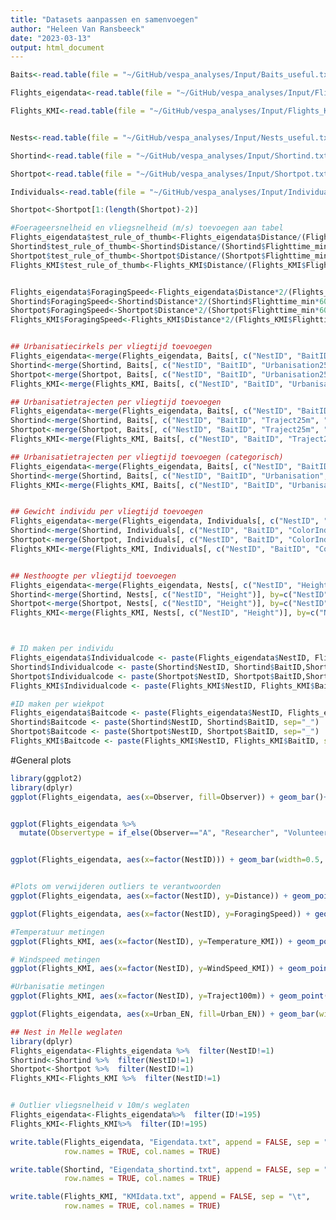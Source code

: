 ```yaml
---
title: "Datasets aanpassen en samenvoegen"
author: "Heleen Van Ransbeeck"
date: "2023-03-13"
output: html_document
---
```


```r
Baits<-read.table(file = "~/GitHub/vespa_analyses/Input/Baits_useful.txt", header=TRUE, sep="\t", na.strings=c(""," ","NA"))

Flights_eigendata<-read.table(file = "~/GitHub/vespa_analyses/Input/Flights_eigendata.txt", header=TRUE, sep="\t", na.strings=c(""," ","NA"))

Flights_KMI<-read.table(file = "~/GitHub/vespa_analyses/Input/Flights_KMI.txt", header=TRUE, sep="\t")


Nests<-read.table(file = "~/GitHub/vespa_analyses/Input/Nests_useful.txt", header=TRUE, sep="\t", na.strings=c(""," ","NA"))

Shortind<-read.table(file = "~/GitHub/vespa_analyses/Input/Shortind.txt", header=TRUE, sep="\t", na.strings=c(""," ","NA"))

Shortpot<-read.table(file = "~/GitHub/vespa_analyses/Input/Shortpot.txt", header=TRUE, sep="\t", na.strings=c(""," ","NA"))

Individuals<-read.table(file = "~/GitHub/vespa_analyses/Input/Individuals.txt", header=TRUE, sep="\t", na.strings=c(""," ","NA"))

```

```r
Shortpot<-Shortpot[1:(length(Shortpot)-2)]

#Foerageersnelheid en vliegsnelheid (m/s) toevoegen aan tabel
Flights_eigendata$test_rule_of_thumb<-Flights_eigendata$Distance/(Flights_eigendata$Flighttime_min*60)
Shortind$test_rule_of_thumb<-Shortind$Distance/(Shortind$Flighttime_min*60)
Shortpot$test_rule_of_thumb<-Shortpot$Distance/(Shortpot$Flighttime_min*60)
Flights_KMI$test_rule_of_thumb<-Flights_KMI$Distance/(Flights_KMI$Flighttime_min*60)


Flights_eigendata$ForagingSpeed<-Flights_eigendata$Distance*2/(Flights_eigendata$Flighttime_min*60)
Shortind$ForagingSpeed<-Shortind$Distance*2/(Shortind$Flighttime_min*60)
Shortpot$ForagingSpeed<-Shortpot$Distance*2/(Shortpot$Flighttime_min*60)
Flights_KMI$ForagingSpeed<-Flights_KMI$Distance*2/(Flights_KMI$Flighttime_min*60)


## Urbanisatiecirkels per vliegtijd toevoegen
Flights_eigendata<-merge(Flights_eigendata, Baits[, c("NestID", "BaitID", "Urbanisation25m", "Urbanisation50m", "Urbanisation100m")], by=c("NestID", "BaitID"), all=TRUE)
Shortind<-merge(Shortind, Baits[, c("NestID", "BaitID", "Urbanisation25m", "Urbanisation50m", "Urbanisation100m")], by=c("NestID", "BaitID"))
Shortpot<-merge(Shortpot, Baits[, c("NestID", "BaitID", "Urbanisation25m", "Urbanisation50m", "Urbanisation100m")], by=c("NestID", "BaitID"))
Flights_KMI<-merge(Flights_KMI, Baits[, c("NestID", "BaitID", "Urbanisation25m", "Urbanisation50m", "Urbanisation100m")], by=c("NestID", "BaitID"))

## Urbanisatietrajecten per vliegtijd toevoegen
Flights_eigendata<-merge(Flights_eigendata, Baits[, c("NestID", "BaitID", "Traject25m", "Traject50m", "Traject100m")], by=c("NestID", "BaitID"), all=TRUE)
Shortind<-merge(Shortind, Baits[, c("NestID", "BaitID", "Traject25m", "Traject50m", "Traject100m")], by=c("NestID", "BaitID"))
Shortpot<-merge(Shortpot, Baits[, c("NestID", "BaitID", "Traject25m", "Traject50m", "Traject100m")], by=c("NestID", "BaitID"))
Flights_KMI<-merge(Flights_KMI, Baits[, c("NestID", "BaitID", "Traject25m", "Traject50m", "Traject100m")], by=c("NestID", "BaitID"))

## Urbanisatietrajecten per vliegtijd toevoegen (categorisch)
Flights_eigendata<-merge(Flights_eigendata, Baits[, c("NestID", "BaitID", "Urbanisation", "Urban_EN")], by=c("NestID", "BaitID"), all=TRUE)
Shortind<-merge(Shortind, Baits[, c("NestID", "BaitID", "Urbanisation", "Urban_EN")], by=c("NestID", "BaitID"))
Flights_KMI<-merge(Flights_KMI, Baits[, c("NestID", "BaitID", "Urbanisation", "Urban_EN")], by=c("NestID", "BaitID"))


## Gewicht individu per vliegtijd toevoegen
Flights_eigendata<-merge(Flights_eigendata, Individuals[, c("NestID", "BaitID","ColorInd", "Weight_ind")], by=c("NestID", "BaitID", "ColorInd"), all=TRUE)
Shortind<-merge(Shortind, Individuals[, c("NestID", "BaitID", "ColorInd", "Weight_ind")], by=c("NestID", "BaitID", "ColorInd"))
Shortpot<-merge(Shortpot, Individuals[, c("NestID", "BaitID", "ColorInd","Weight_ind")], by=c("NestID", "BaitID", "ColorInd"))
Flights_KMI<-merge(Flights_KMI, Individuals[, c("NestID", "BaitID", "ColorInd","Weight_ind")], by=c("NestID", "BaitID", "ColorInd"))


## Nesthoogte per vliegtijd toevoegen
Flights_eigendata<-merge(Flights_eigendata, Nests[, c("NestID", "Height")], by=c("NestID"), all=TRUE)
Shortind<-merge(Shortind, Nests[, c("NestID", "Height")], by=c("NestID"))
Shortpot<-merge(Shortpot, Nests[, c("NestID", "Height")], by=c("NestID"))
Flights_KMI<-merge(Flights_KMI, Nests[, c("NestID", "Height")], by=c("NestID"))



# ID maken per individu
Flights_eigendata$Individualcode <- paste(Flights_eigendata$NestID, Flights_eigendata$BaitID,Flights_eigendata$ColorInd, sep="_")
Shortind$Individualcode <- paste(Shortind$NestID, Shortind$BaitID,Shortind$ColorInd, sep="_")
Shortpot$Individualcode <- paste(Shortpot$NestID, Shortpot$BaitID,Shortpot$ColorInd, sep="_")
Flights_KMI$Individualcode <- paste(Flights_KMI$NestID, Flights_KMI$BaitID,Flights_KMI$ColorInd, sep="_")

#ID maken per wiekpot
Flights_eigendata$Baitcode <- paste(Flights_eigendata$NestID, Flights_eigendata$BaitID, sep="_")
Shortind$Baitcode <- paste(Shortind$NestID, Shortind$BaitID, sep="_")
Shortpot$Baitcode <- paste(Shortpot$NestID, Shortpot$BaitID, sep="_")
Flights_KMI$Baitcode <- paste(Flights_KMI$NestID, Flights_KMI$BaitID, sep="_")

```


#General plots 

```r
library(ggplot2)
library(dplyr)
ggplot(Flights_eigendata, aes(x=Observer, fill=Observer)) + geom_bar()+ geom_text(stat='count', aes(label=after_stat(count)), vjust=-1) + ylim(0,165)


ggplot(Flights_eigendata %>%
  mutate(Observertype = if_else(Observer=="A", "Researcher", "Volunteer")), aes(x=Observertype, fill=Observertype)) + geom_bar(width=0.5)+ geom_text(stat='count', aes(label=after_stat(count)), vjust=-1) + scale_fill_manual(values=c("dodgerblue4", "dodgerblue3")) + scale_x_discrete(name ="Observer type") + scale_y_continuous(name="Amount of observations", breaks=seq(0,160,50), limits=c(0, 165)) + ggtitle("Amount of observations per type of observer") + theme(plot.title = element_text(hjust = 0.5, size=17), axis.title=element_text(size=15), axis.text=element_text(size=13)) 


ggplot(Flights_eigendata, aes(x=factor(NestID))) + geom_bar(width=0.5, fill = "dodgerblue4")+ geom_text(stat='count', aes(label=after_stat(count)), vjust=-1) + ylim(0,140) + scale_x_discrete(name ="NestID") + scale_y_continuous(name="Amount of observations", breaks=seq(0,50,10), limits=c(0, 45)) + ggtitle("Amount of observations per nest") + theme(plot.title = element_text(hjust = 0.5, size=17), axis.title=element_text(size=15), axis.text.y=element_text(size=13))


#Plots om verwijderen outliers te verantwoorden
ggplot(Flights_eigendata, aes(x=factor(NestID), y=Distance)) + geom_point(width=0.5, color = "dodgerblue4")+ scale_x_discrete(name ="NestID") + ggtitle("Distances per nest") + theme(plot.title = element_text(hjust = 0.5, size=20), axis.title=element_text(size=15), axis.text.y=element_text(size=13)) + scale_y_continuous(name="Distance from bait till the nest (m)", breaks=seq(0,2100,500))

ggplot(Flights_eigendata, aes(x=factor(NestID), y=ForagingSpeed)) + geom_point(width=0.5, color = "dodgerblue4")+ scale_x_discrete(name ="NestID") + ggtitle("Foraging speeds per nest") + theme(plot.title = element_text(hjust = 0.5, size=20), axis.title=element_text(size=15), axis.text.y=element_text(size=13)) + scale_y_continuous(name="Foraging speed (m/s)", breaks=seq(0,11,1))
```


```r
#Temperatuur metingen
ggplot(Flights_KMI, aes(x=factor(NestID), y=Temperature_KMI)) + geom_point(width=0.5, color = "dodgerblue3")+ scale_x_discrete(name ="NestID") + ggtitle("Temperature measurements per nest") + theme(plot.title = element_text(hjust = 0.5, size=20), axis.title=element_text(size=15), axis.text.y=element_text(size=13)) + scale_y_continuous(name="Temperature (°C)", breaks=seq(0,32,5))

# Windspeed metingen
ggplot(Flights_KMI, aes(x=factor(NestID), y=WindSpeed_KMI)) + geom_point(width=0.5, color = "dodgerblue3")+ scale_x_discrete(name ="NestID") + ggtitle("Wind speed measurements per nest") + theme(plot.title = element_text(hjust = 0.5, size=20), axis.title=element_text(size=15), axis.text.y=element_text(size=13))  + scale_y_continuous(name="Wind speed (m/s)", breaks=seq(0,11,1))

#Urbanisatie metingen
ggplot(Flights_KMI, aes(x=factor(NestID), y=Traject100m)) + geom_point(width=0.5, color = "dodgerblue3")+ scale_x_discrete(name ="NestID") + ggtitle("Urbanisation per nest") + theme(plot.title = element_text(hjust = 0.5, size=20), axis.title=element_text(size=15), axis.text.y=element_text(size=13)) + scale_y_continuous(name="Urbanisation", breaks=seq(0,1,0.1))

ggplot(Flights_eigendata, aes(x=Urban_EN, fill=Urban_EN)) + geom_bar(width=0.5)+ geom_text(stat='count', aes(label=after_stat(count)), vjust=-1) + scale_fill_manual(values=c("dodgerblue4", "dodgerblue3", "dodgerblue2")) + scale_x_discrete(name ="Urbanisation category") + scale_y_continuous(name="Amount of observations", breaks=seq(0,160,50), limits=c(0, 165)) + ggtitle("Amount of observations per type of urbanisation") + theme(plot.title = element_text(hjust = 0.5, size=17), axis.title=element_text(size=15), axis.text=element_text(size=13)) 

```









```r
## Nest in Melle weglaten
library(dplyr)
Flights_eigendata<-Flights_eigendata %>%  filter(NestID!=1)
Shortind<-Shortind %>%  filter(NestID!=1)
Shortpot<-Shortpot %>%  filter(NestID!=1)
Flights_KMI<-Flights_KMI %>%  filter(NestID!=1)


# Outlier vliegsnelheid v 10m/s weglaten
Flights_eigendata<-Flights_eigendata%>%  filter(ID!=195)
Flights_KMI<-Flights_KMI%>%  filter(ID!=195)

```

```r
write.table(Flights_eigendata, "Eigendata.txt", append = FALSE, sep = "\t",
            row.names = TRUE, col.names = TRUE)

write.table(Shortind, "Eigendata_shortind.txt", append = FALSE, sep = "\t",
            row.names = TRUE, col.names = TRUE)
```

```r
write.table(Flights_KMI, "KMIdata.txt", append = FALSE, sep = "\t",
            row.names = TRUE, col.names = TRUE)

```

